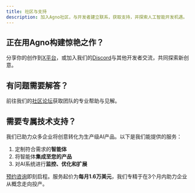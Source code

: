 ```yaml
---
title: 社区与支持
description: 加入Agno社区，与开发者建立联系，获取支持，并探索人工智能开发机遇。
---
```

## 正在用Agno构建惊艳之作？

分享你的创作到[X平台](https://agno.link/x)，或加入我们的[Discord](https://agno.link/discord)与其他开发者交流，共同探索新创意。

## 有问题需要解答？

前往我们的[社区论坛](https://agno.link/community)获取团队的专业帮助与见解。

## 需要专属技术支持？

我们已助力众多企业将创意转化为生产级AI产品。以下是我们能提供的服务：

1. 定制符合需求的**智能体**
2. 将智能体**集成至您的产品**
3. 对AI系统进行**监控、优化和扩展**

[预约咨询](https://cal.com/team/agno/intro)即刻启程。服务起价为**每月1.6万美元**，我们专精于在3个月内助力企业从概念走向投产。